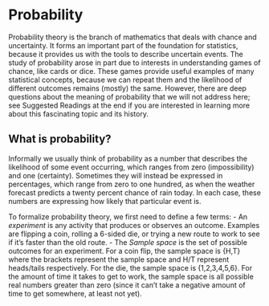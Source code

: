 # Probability

Probability theory is the branch of mathematics that deals with chance and uncertainty.  It forms an important part of the foundation for statistics, because it provides us with the tools to describe uncertain events.  The study of probability arose in part due to interests in understanding games of chance, like cards or dice.  These games provide useful examples of many statistical concepts, because we can repeat them and the likelihood of different outcomes remains (mostly) the same. However, there are deep questions about the meaning of probability that we will not address here; see Suggested Readings at the end if you are interested in learning more about this fascinating topic and its history.

## What is probability?

Informally we usually think of probability as a number that describes the likelihood of some event occurring, which ranges from zero (impossibility) and one (certainty).  Sometimes they will instead be expressed in percentages, which range from zero to one hundred, as when the weather forecast predicts a twenty percent chance of rain today.  In each case, these numbers are expressing how likely that particular event is.  

To formalize probability theory, we first need to define a few terms:
- An *experiment* is any activity that produces or observes an outcome.  Examples are flipping a coin, rolling a 6-sided die, or trying a new route to work to see if it's faster than the old route.
- The *Sample space* is the set of possible outcomes for an experiment.  For a coin flip, the sample space is {H,T} where the brackets represent the sample space and H/T represent heads/tails respectively.  For the die, the sample space is {1,2,3,4,5,6}.  For the amount of time it takes to get to work, the sample space is all possible real numbers greater than zero (since it can't take a negative amount of time to get somewhere, at least not yet). 

